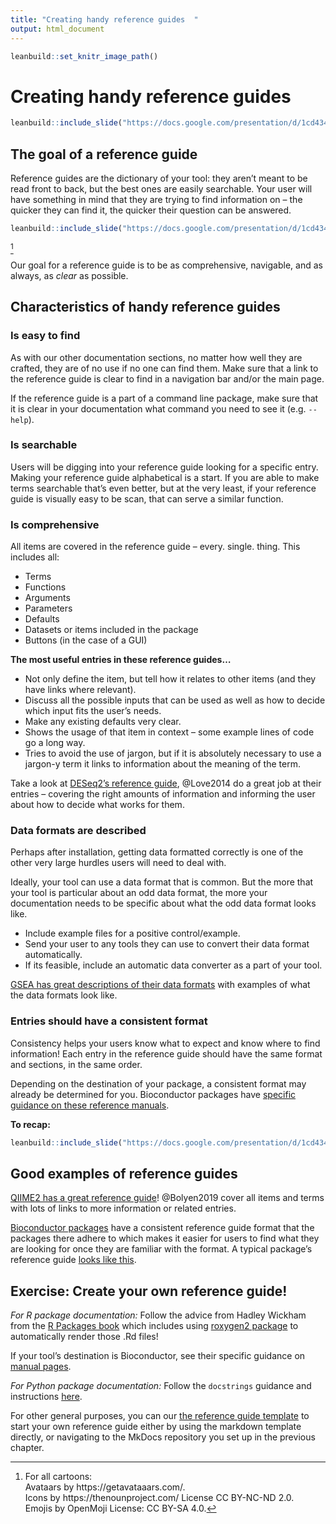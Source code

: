 ```yaml
---
title: "Creating handy reference guides  "
output: html_document
---
```


```r
leanbuild::set_knitr_image_path()
```

# Creating handy reference guides

```r
leanbuild::include_slide("https://docs.google.com/presentation/d/1cd434bkLer_CJ04GzpsZwzeEA9gjc5Ho6QimiHPbyEg/edit#slide=id.gd422c5de97_0_48")
```

## The goal of a reference guide

Reference guides are the dictionary of your tool: they aren't meant to be read front to back, but the best ones are easily searchable. Your user will have something in mind that they are trying to find information on -- the quicker they can find it, the quicker their question can be answered.

```r
leanbuild::include_slide("https://docs.google.com/presentation/d/1cd434bkLer_CJ04GzpsZwzeEA9gjc5Ho6QimiHPbyEg/edit#slide=id.gcdcbd8d802_0_97")
```
^[For all cartoons:     
Avataars by https://getavataaars.com/.   
Icons by https://thenounproject.com/ License CC BY-NC-ND 2.0.     
Emojis by OpenMoji License: CC BY-SA 4.0.]

Our goal for a reference guide is to be as comprehensive, navigable, and as always, as _clear_ as possible.

## Characteristics of handy reference guides

### Is easy to find

As with our other documentation sections, no matter how well they are crafted, they are of no use if no one can find them. Make sure that a link to the reference guide is clear to find in a navigation bar and/or the main page.

If the reference guide is a part of a command line package, make sure that it is clear in your documentation what command you need to see it (e.g. `--help`).

### Is searchable

Users will be digging into your reference guide looking for a specific entry. Making your reference guide alphabetical is a start. If you are able to make terms searchable that's even better, but at the very least, if your reference guide is visually easy to be scan, that can serve a similar function.

### Is comprehensive

All items are covered in the reference guide -- every. single. thing.
This includes all:

- Terms
- Functions
- Arguments
- Parameters
- Defaults
- Datasets or items included in the package
- Buttons (in the case of a GUI)

**The most useful entries in these reference guides...**  

- Not only define the item, but tell how it relates to other items (and they have links where relevant).
- Discuss all the possible inputs that can be used as well as how to decide which input fits the user's needs.
- Make any existing defaults very clear.
- Shows the usage of that item in context -- some example lines of code go a long way.
- Tries to avoid the use of jargon, but if it is absolutely necessary to use a jargon-y term it links to information about the meaning of the term.

Take a look at [DESeq2's reference guide](https://bioconductor.org/packages/release/bioc/manuals/DESeq2/man/DESeq2.pdf), @Love2014 do a great job at their entries -- covering the right amounts of information and informing the user about how to decide what works for them.

### Data formats are described

Perhaps after installation, getting data formatted correctly is one of the other very large hurdles users will need to deal with.

Ideally, your tool can use a data format that is common. But the more that your tool is particular about an odd data format, the more your documentation needs to be specific about what the odd data format looks like.

- Include example files for a positive control/example.
- Send your user to any tools they can use to convert their data format automatically.
- If its feasible, include an automatic data converter as a part of your tool.

[GSEA has great descriptions of their data formats](https://www.gsea-msigdb.org/gsea/doc/GSEAUserGuideTEXT.htm#_Loading_Data) with examples of what the data formats look like.

### Entries should have a consistent format

Consistency helps your users know what to expect and know where to find information! Each entry in the reference guide should have the same format and sections, in the same order.

Depending on the destination of your package, a consistent format may already be determined for you. Bioconductor packages have [specific guidance on these reference manuals](http://cran.fhcrc.org/doc/manuals/R-exts.html#Documenting-functions).

**To recap:**

```r
leanbuild::include_slide("https://docs.google.com/presentation/d/1cd434bkLer_CJ04GzpsZwzeEA9gjc5Ho6QimiHPbyEg/edit#slide=id.gd2cd8e726d_0_0")
```

## Good examples of reference guides

[QIIME2 has a great reference guide](https://docs.qiime2.org/2021.2/glossary/)! @Bolyen2019 cover all items and terms with lots of links to more information or related entries.

[Bioconductor packages](https://bioconductor.org/packages/3.12/bioc/) have a consistent reference guide format that the packages there adhere to which makes it easier for users to find what they are looking for once they are familiar with the format. A typical package's reference guide [looks like this](https://bioconductor.org/packages/3.12/bioc/manuals/GenomicRanges/man/GenomicRanges.pdf).

## Exercise: Create your own reference guide!

_For R package documentation:_
Follow the advice from Hadley Wickham from the [R Packages book](https://r-pkgs.org/man.html) which includes using [roxygen2 package](https://cran.r-project.org/web/packages/roxygen2/vignettes/roxygen2.html) to automatically render those .Rd files!

If your tool's destination is Bioconductor, see their specific guidance on [manual pages](https://bioconductor.org/developers/package-guidelines/#manpages).

_For Python package documentation:_
Follow the `docstrings` guidance and instructions [here](https://realpython.com/documenting-python-code/).

For other general purposes, you can our [the reference guide template](https://raw.githubusercontent.com/jhudsl/template-documentation/master/docs/reference_guide_template.md) to start your own reference guide either by using the markdown template directly, or navigating to the MkDocs repository you set up in the previous chapter.
